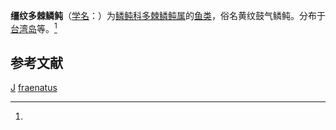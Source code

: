 {{Speciesbox
| taxon = Sufflamen fraenatus
| binomial_authority = (Latreille, 1804)<ref name='id8780'>{{cite web| url =http://www.bioinfo.cn/db05/BjdwSpecies.php?action=view&id=8780| title =缰纹多棘鳞鲀| work =《中国动物物种编目数据库》| publisher =中国科学院微生物研究所| author =中国科学院动物研究所| accessdate =2009-04-16| deadurl =yes| archiveurl =https://web.archive.org/web/20160305051243/http://www.bioinfo.cn/db05/BjdwSpecies.php?action=view&id=8780| archivedate =2016-03-05}}</ref>
}}

'''缰纹多棘鳞鲀'''（[[学名|学名]]：{{lang|la|''Sufflamen fraenatus''}}）为[[鳞鲀科|鳞鲀科]][[多棘鳞鲀属|多棘鳞鲀属]]的[[鱼类|鱼类]]，俗名黄纹鼓气鳞鲀。分布于[[台湾岛|台湾岛]]等。<ref name='id8780'/>

== 参考文献 ==
{{reflist}}

{{鲀形目小作品}}

{{taxonbar}}
[[Category:_1804年描述的鱼类|J]]
[[Category:多棘鳞鲀属|fraenatus]]